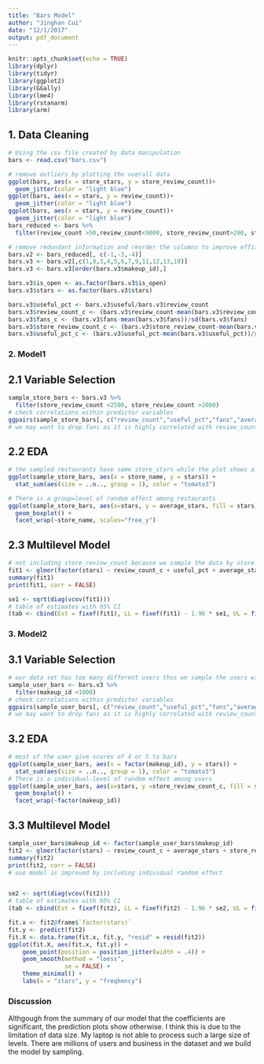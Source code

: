 ```yaml
---
title: "Bars Model"
author: "Jinghan Cui"
date: "12/1/2017"
output: pdf_document
---
```


```r
knitr::opts_chunk$set(echo = TRUE)
library(dplyr)
library(tidyr)
library(ggplot2)
library(GGally)
library(lme4)
library(rstanarm)
library(arm)
```

## 1. Data Cleaning
```r
# Using the csv file created by data manipulation
bars <- read.csv("bars.csv")

# remove outliers by plotting the overall data
ggplot(bars, aes(x = store_stars, y = store_review_count))+
  geom_jitter(color = "light blue")
ggplot(bars, aes(x = stars, y = review_count))+
  geom_jitter(color = "light blue")
ggplot(bars, aes(x = stars, y = review_count))+
  geom_jitter(color = "light blue")
bars_reduced <- bars %>%
  filter(review_count >50,review_count<9000, store_review_count>200, store_review_count<3500)

# remove redundant information and reorder the columns to improve effiiency
bars.v2 <- bars_reduced[, c(-1,-3,-4)]
bars.v3 <- bars.v2[,c(1,8,3,4,5,6,7,9,11,12,13,10)]
bars.v3 <- bars.v3[order(bars.v3$makeup_id),]

bars.v3$is_open <- as.factor(bars.v3$is_open)
bars.v3$stars <- as.factor(bars.v3$stars)

bars.v3$useful_pct <- bars.v3$useful/bars.v3$review_count
bars.v3$review_count_c <- (bars.v3$review_count-mean(bars.v3$review_count))/sd(bars.v3$review_count)
bars.v3$fans_c <- (bars.v3$fans-mean(bars.v3$fans))/sd(bars.v3$fans)
bars.v3$store_review_count_c <- (bars.v3$store_review_count-mean(bars.v3$store_review_count))/sd(bars.v3$store_review_count)
bars.v3$useful_pct_c <- (bars.v3$useful_pct-mean(bars.v3$useful_pct))/sd(bars.v3$useful_pct)

```

### 2. Model1
## 2.1 Variable Selection
```r
sample_store_bars <- bars.v3 %>%
  filter(store_review_count <2500, store_review_count >2000)
# check correlations within predictor variables
ggpairs(sample_store_bars[, c("review_count","useful_pct","fans","average_stars", "store_review_count")])
# we may want to drop fans as it is highly correlated with review_count
```

## 2.2 EDA
```r
# the sampled restaurants have same store_stars while the plot shows a different distribution of reveiw stars per restaurant
ggplot(sample_store_bars, aes(x = store_name, y = stars)) +
  stat_sum(aes(size = ..n.., group = 1), color = "tomato3") 

# There is a group=level of random effect among restaurants
ggplot(sample_store_bars, aes(x=stars, y = average_stars, fill = stars)) +
  geom_boxplot() +
  facet_wrap(~store_name, scales="free_y")
```



## 2.3 Multilevel Model
```r
# not including store_review_count because we sample the data by store review count
fit1 <- glmer(factor(stars) ~ review_count_c + useful_pct + average_stars + (1|makeup_id), data = sample_store_bars, family = binomial,control=glmerControl(optimizer="bobyqa"))
summary(fit1)
print(fit1, corr = FALSE)

se1 <- sqrt(diag(vcov(fit1)))
# table of estimates with 95% CI
(tab <- cbind(Est = fixef(fit1), LL = fixef(fit1) - 1.96 * se1, UL = fixef(fit1) + 1.96 * se1))
```


### 3. Model2
## 3.1 Variable Selection
```r
# our data set has too many different users thus we sample the users with a makeup_id smaller than 1000.
sample_user_bars <- bars.v3 %>%
  filter(makeup_id <1000)
# check correlations within predictor variables
ggpairs(sample_user_bars[, c("review_count","useful_pct","fans","average_stars", "store_review_count")])
# we may want to drop fans as it is highly correlated with review_count, as well as useful_pct
```
## 3.2 EDA
```r
# most of the user give scores of 4 or 5 to bars
ggplot(sample_user_bars, aes(x = factor(makeup_id), y = stars)) +
  stat_sum(aes(size = ..n.., group = 1), color = "tomato3")
# There is a individual-level of random effect among users
ggplot(sample_user_bars, aes(x=stars, y =store_review_count_c, fill = stars)) +
  geom_boxplot() +
  facet_wrap(~factor(makeup_id))
```

## 3.3 Multilevel Model

```r
sample_user_bars$makeup_id <- factor(sample_user_bars$makeup_id)
fit2 <- glmer(factor(stars) ~ review_count_c + average_stars + store_review_count_c + (1|store_name) + (1|makeup_id), data = sample_user_bars, family = binomial,control=glmerControl(optimizer="bobyqa"))
summary(fit2)
print(fit2, corr = FALSE)
# oue model is improved by including individual random effect


se2 <- sqrt(diag(vcov(fit2)))
# table of estimates with 95% CI
(tab <- cbind(Est = fixef(fit2), LL = fixef(fit2) - 1.96 * se2, UL = fixef(fit2) + 1.96 * se2))
```
```r
fit.x <- fit2@frame$`factor(stars)`
fit.y <- predict(fit2)
fit.X <- data.frame(fit.x, fit.y, "resid" = resid(fit2))
ggplot(fit.X, aes(fit.x, fit.y)) +
    geom_point(position = position_jitter(width = .4)) +
    geom_smooth(method = "loess", 
                se = FALSE) + 
    theme_minimal() + 
    labs(x = "stars", y = "freqhency")
```

### Discussion
Althgough from the summary of our model that the coefficients are significant, the prediction plots show otherwise. I think this is due to the limitation of data size. My laptop is not able to process such a large size of levels. There are millions of users and business in the dataset and we build the model by sampling. 




